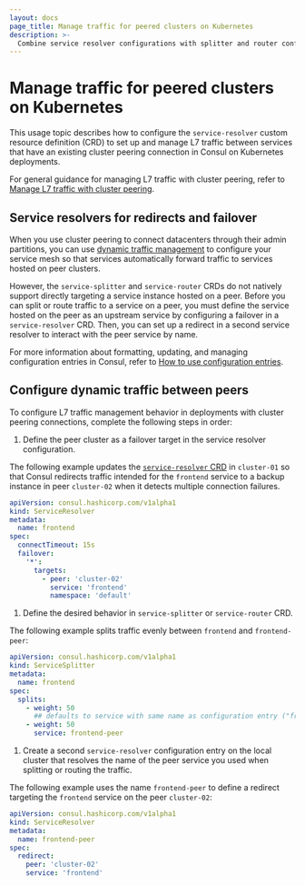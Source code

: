 ```yaml
---
layout: docs
page_title: Manage traffic for peered clusters on Kubernetes
description: >-
  Combine service resolver configurations with splitter and router configurations to manage L7 traffic in Consul on Kubernetes deployments with cluster peering connections. Learn how to define dynamic traffic rules to target peers for redirects in k8s. 
---
```


# Manage traffic for peered clusters on Kubernetes

This usage topic describes how to configure the `service-resolver` custom resource definition (CRD) to set up and manage L7 traffic between services that have an existing cluster peering connection in Consul on Kubernetes deployments.

For general guidance for managing L7 traffic with cluster peering, refer to [Manage L7 traffic with cluster peering](/consul/docs/east-west/cluster-peering/usage/peering-traffic-management).

## Service resolvers for redirects and failover

When you use cluster peering to connect datacenters through their admin partitions, you can use [dynamic traffic management](/consul/docs/connect/manage-traffic) to configure your service mesh so that services automatically forward traffic to services hosted on peer clusters.

However, the `service-splitter` and `service-router` CRDs do not natively support directly targeting a service instance hosted on a peer. Before you can split or route traffic to a service on a peer, you must define the service hosted on the peer as an upstream service by configuring a failover in a `service-resolver` CRD. Then, you can set up a redirect in a second service resolver to interact with the peer service by name.

For more information about formatting, updating, and managing configuration entries in Consul, refer to [How to use configuration entries](/consul/docs/fundamentals/config-entry).

## Configure dynamic traffic between peers

To configure L7 traffic management behavior in deployments with cluster peering connections, complete the following steps in order:

1. Define the peer cluster as a failover target in the service resolver configuration. 

  The following example updates the [`service-resolver` CRD](/consul/docs/connect/config-entries/) in `cluster-01` so that Consul redirects traffic intended for the `frontend` service to a backup instance in peer `cluster-02` when it detects multiple connection failures.

  ```yaml
  apiVersion: consul.hashicorp.com/v1alpha1
  kind: ServiceResolver
  metadata:
    name: frontend
  spec:
    connectTimeout: 15s
    failover:
      '*':
        targets:
          - peer: 'cluster-02'
            service: 'frontend'
            namespace: 'default'
  ```

1. Define the desired behavior in `service-splitter` or `service-router` CRD.

  The following example splits traffic evenly between `frontend` and `frontend-peer`:

  ```yaml
  apiVersion: consul.hashicorp.com/v1alpha1
  kind: ServiceSplitter
  metadata:
    name: frontend
  spec:
    splits:
      - weight: 50
        ## defaults to service with same name as configuration entry ("frontend")
      - weight: 50
        service: frontend-peer
  ```

1. Create a second `service-resolver` configuration entry on the local cluster that resolves the name of the peer service you used when splitting or routing the traffic.

  The following example uses the name `frontend-peer` to define a redirect targeting the `frontend` service on the peer `cluster-02`:

  ```yaml
  apiVersion: consul.hashicorp.com/v1alpha1
  kind: ServiceResolver
  metadata:
    name: frontend-peer
  spec:
    redirect:
      peer: 'cluster-02'
      service: 'frontend'
  ```
